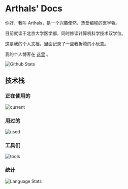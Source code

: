 # Arthals' Docs

你好，我叫 Arthals，是一个兴趣使然、热爱编程的医学牲。

目前就读于北京大学医学部，同时修读计算机科学技术双学位。

这是我的个人文档，里面记录了一些我折腾的小玩意。

我的个人博客在 [这里](https://arthals.ink) 。

![Github Stats](https://github-readme-stats.vercel.app/api?username=zhuozhiyongde&show_icons=true&theme=radical&title_color=FFE652&text_color=71DFE7&hide_border=1&border_radius=10)

## 技术栈

### 正在使用的

![current](https://skillicons.dev/icons?i=vue,python,md,nuxtjs,nodejs,figma,ps,js,css,cpp,c,docker&perline=6&theme=dark)

### 用过的

![used](https://skillicons.dev/icons?i=mysql,react,r,vim,nginx,cs,ai,ts&perline=6&theme=dark)

### 工具们

![tools](https://skillicons.dev/icons?i=github,vscode,linux,git&perline=6&theme=dark)

### 统计

![Language Stats](https://github-readme-stats.vercel.app/api/top-langs/?username=zhuozhiyongde&layout=compact&hide=html&title_color=FFE652&theme=radical&text_color=71DFE7&hide_border=1&border_radius=10)
